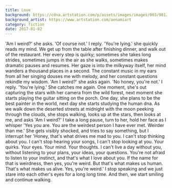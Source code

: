 ```yaml
---
title: Love
background: https://cdna.artstation.com/p/assets/images/images/003/981/916/large/alena-aenami-atlast2k2.jpg
background_artist: https://www.artstation.com/aenamiart
category: fiction
date: 2017-01-02
---
```


'Am I weird?' she asks.
'Of course not.' I reply.
'You're lying.' she quickly reads my mind.
We get up from the table after finishing dinner, and walk out of the restaurant. Her every step is quirky; sometimes she takes long strides, sometimes jumps in the air as she walks, sometimes makes dramatic pauses and resumes. Her gaze is into the milkyway itself, her mind wanders a thousand places in a second. The constant music in my ears from all her singing douses me with melody, and her constant questions rekindle my wisdom.
'Am I weird?' she asks again.
'No honey, you're not.' I reply.
'You're lying.' She catches me again.
One moment, she's out capturing the stars with her camera from the wild forest, next moment she starts playing the guitar sitting on the porch. One day, she plans to be the best painter in the world, next day she starts studying the human dna.
As we walk down the deserted streets at midnight with the moon peeking through the clouds, she stops walking, looks up at the stars, then looks at me, and asks
'Am I weird?'
I take a long pause, turn to her, hold her face as I whisper 'Yes you are. You are the weirdest person I have ever met. Weirder than me.'
She gets visibly shocked, and tries to say something, but I interrupt her 'Honey, that's what drives me mad to you. I can't stop thinking about you. I can't stop hearing your songs, I can't stop looking at you. Your quirks. Your eyes. Your mind. Your thoughts. I can't live a day without you, without listening to your plans, your ideas, your questions. You're not afraid to listen to your instinct, and that's what I love about you. If the name for that is weirdness, then yes, you're weird. But that's what makes us human. That's what makes us alive. Yes, you're weird.'
I stop speaking and we just stare into each other's eyes for a long long time. And then, we start smiling and continue walking.